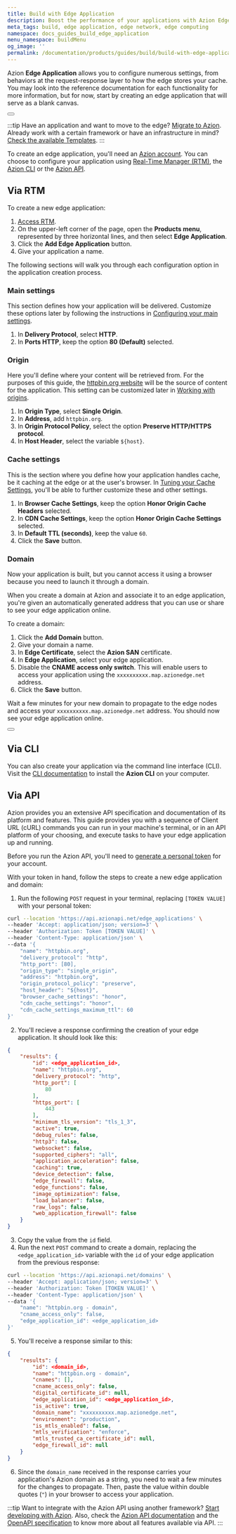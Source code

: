 ```yaml
---
title: Build with Edge Application
description: Boost the performance of your applications with Azion Edge Application.
meta_tags: build, edge application, edge network, edge computing
namespace: docs_guides_build_edge_application
menu_namespace: buildMenu
og_image: ''
permalink: /documentation/products/guides/build/build-with-edge-application/
---
```



Azion **Edge Application** allows you to configure numerous settings, from behaviors at the request-response layer to how the edge stores your cache. You may look into the reference documentation for each functionality for more information, but for now, start by creating an edge application that will serve as a blank canvas.

<Button href="link_edge_app" variant="secondary" text="Go to Edge Application documentation"></Button>

:::tip
Have an application and want to move to the edge? [Migrate to Azion](link_migrate). Already work with a certain framework or have an infrastructure in mind? [Check the available Templates](link_templates).
:::

To create an edge application, you'll need an [Azion account](link_accounts). You can choose to configure your application using [Real-Time Manager (RTM)](#via-rtm), the [Azion CLI](#via-cli) or the [Azion API](#via-api).

## Via RTM

To create a new edge application:

1. [Access RTM](link_rtm).
2. On the upper-left corner of the page, open the **Products menu**, represented by three horizontal lines, and then select **Edge Application**.
3. Click the **Add Edge Application** button.
4. Give your application a name.

The following sections will walk you through each configuration option in the application creation process.

### Main settings

This section defines how your application will be delivered. Customize these options later by following the instructions in [Configuring your main settings](link_config_app).

1. In **Delivery Protocol**, select **HTTP**.
2. In **Ports HTTP**, keep the option **80 (Default)** selected.

### Origin

Here you'll define where your content will be retrieved from. For the purposes of this guide, the [httpbin.org website](https://httpbin.org) will be the source of content for the application. This setting can be customized later in [Working with origins](link_work_origins).

1. In **Origin Type**, select **Single Origin**.
2. In **Address**, add `httpbin.org`.
3. In **Origin Protocol Policy**, select the option **Preserve HTTP/HTTPS protocol**.
4. In **Host Header**, select the variable `${host}`.

### Cache settings

This is the section where you define how your application handles cache, be it caching at the edge or at the user's browser. In [Tuning your Cache Settings](link_cache_settings), you'll be able to further customize these and other settings.

1. In **Browser Cache Settings**, keep the option **Honor Origin Cache Headers** selected.
2. In **CDN Cache Settings**, keep the option **Honor Origin Cache Settings** selected.
3. In **Default TTL (seconds)**, keep the value `60`.
4. Click the **Save** button.

### Domain

Now your application is built, but you cannot access it using a browser because you need to launch it through a domain.

When you create a domain at Azion and associate it to an edge application, you're given an automatically generated address that you can use or share to see your edge application online.

To create a domain:

1. Click the **Add Domain** button.
2. Give your domain a name.
3. In **Edge Certificate**, select the **Azion SAN** certificate.
4. In **Edge Application**, select your edge application.
5. Disable the **CNAME access only switch**. This will enable users to access your application using the `xxxxxxxxxx.map.azionedge.net` address.
5. Click the **Save** button.

Wait a few minutes for your new domain to propagate to the edge nodes and access your `xxxxxxxxxx.map.azionedge.net` address. You should now see your edge application online.

<Button href="link_work_with_domains" variant="secondary" text="Go to Work with Domains"></Button>

## Via CLI

You can also create your application via the command line interface (CLI). Visit the [CLI documentation](link_cli) to install the **Azion CLI** on your computer.

## Via API

Azion provides you an extensive API specification and documentation of its platform and features. This guide provides you with a sequence of Client URL (cURL) commands you can run in your machine's terminal, or in an API platform of your choosing, and execute tasks to have your edge application up and running.


Before you run the Azion API, you'll need to [generate a personal token](link_personal_token) for your account.

With your token in hand, follow the steps to create a new edge application and domain:

1. Run the following `POST` request in your terminal, replacing `[TOKEN VALUE]` with your personal token:

```bash
curl --location 'https://api.azionapi.net/edge_applications' \
--header 'Accept: application/json; version=3' \
--header 'Authorization: Token [TOKEN VALUE]' \
--header 'Content-Type: application/json' \
--data '{
    "name": "httpbin.org",
    "delivery_protocol": "http",
    "http_port": [80],
    "origin_type": "single_origin",
    "address": "httpbin.org",
    "origin_protocol_policy": "preserve",
    "host_header": "${host}",
    "browser_cache_settings": "honor",
    "cdn_cache_settings": "honor",
    "cdn_cache_settings_maximum_ttl": 60
}'
```

2. You'll recieve a response confirming the creation of your edge application. It should look like this:

```json
{
    "results": {
        "id": <edge_application_id>,
        "name": "httpbin.org",
        "delivery_protocol": "http",
        "http_port": [
            80
        ],
        "https_port": [
            443
        ],
        "minimum_tls_version": "tls_1_3",
        "active": true,
        "debug_rules": false,
        "http3": false,
        "websocket": false,
        "supported_ciphers": "all",
        "application_acceleration": false,
        "caching": true,
        "device_detection": false,
        "edge_firewall": false,
        "edge_functions": false,
        "image_optimization": false,
        "load_balancer": false,
        "raw_logs": false,
        "web_application_firewall": false
    }
}
```

3. Copy the value from the `id` field.
4. Run the next `POST` command to create a domain, replacing the `<edge_application_id>` variable with the `id` of your edge application from the previous response:

```bash
curl --location 'https://api.azionapi.net/domains' \
--header 'Accept: application/json; version=3' \
--header 'Authorization: Token [TOKEN VALUE]' \
--header 'Content-Type: application/json' \
--data '{
    "name": "httpbin.org - domain",
    "cname_access_only": false,
    "edge_application_id": <edge_application_id>
}'
```

5. You'll receive a response similar to this:

```json
{
    "results": {
        "id": <domain_id>,
        "name": "httpbin.org - domain",
        "cnames": [],
        "cname_access_only": false,
        "digital_certificate_id": null,
        "edge_application_id": <edge_application_id>,
        "is_active": true,
        "domain_name": "xxxxxxxxxx.map.azionedge.net",
        "environment": "production",
        "is_mtls_enabled": false,
        "mtls_verification": "enforce",
        "mtls_trusted_ca_certificate_id": null,
        "edge_firewall_id": null
    }
}
```

6. Since the `domain_name` received in the response carries your application's Azion domain as a string, you need to wait a few minutes for the changes to propagate. Then, paste the value within double quotes (`"`) in your browser to access your application.

:::tip
Want to integrate with the Azion API using another framework? [Start developing with Azion](link_developing). Also, check the [Azion API documentation](link_azionapi) and the [OpenAPI specification](link_openapi) to know more about all features available via API.
:::
